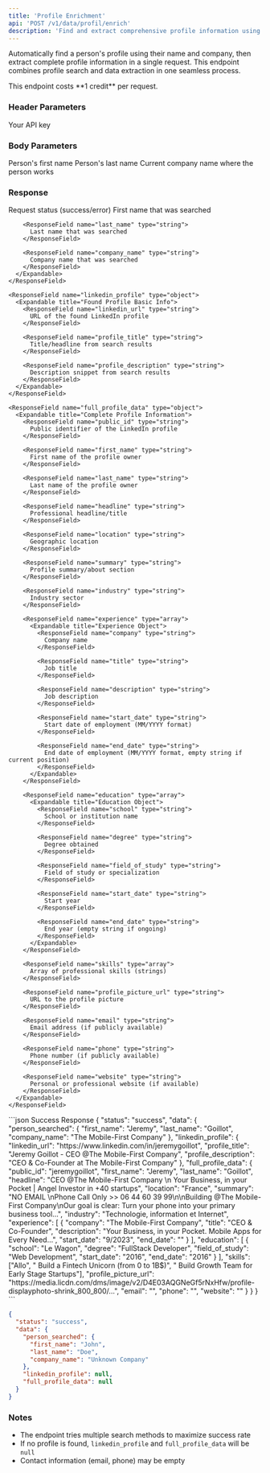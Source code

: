 ```yaml
---
title: 'Profile Enrichment'
api: 'POST /v1/data/profil/enrich'
description: 'Find and extract comprehensive profile information using name and company'
---
```


Automatically find a person's profile using their name and company, then extract complete profile information in a single request. This endpoint combines profile search and data extraction in one seamless process.

<Note>
  This endpoint costs **1 credit** per request.
</Note>

### Header Parameters

<ParamField header="x-api-key" type="string" required>
  Your API key
</ParamField>

### Body Parameters

<ParamField body="first_name" type="string" required>
  Person's first name
</ParamField>

<ParamField body="last_name" type="string" required>
  Person's last name
</ParamField>

<ParamField body="company_name" type="string" required>
  Current company name where the person works
</ParamField>

### Response

<ResponseField name="status" type="string">
  Request status (success/error)
</ResponseField>

<ResponseField name="data" type="object">
  <Expandable title="Properties">
    <ResponseField name="person_searched" type="object">
      <Expandable title="Search Criteria">
        <ResponseField name="first_name" type="string">
          First name that was searched
        </ResponseField>
        
        <ResponseField name="last_name" type="string">
          Last name that was searched
        </ResponseField>
        
        <ResponseField name="company_name" type="string">
          Company name that was searched
        </ResponseField>
      </Expandable>
    </ResponseField>
    
    <ResponseField name="linkedin_profile" type="object">
      <Expandable title="Found Profile Basic Info">
        <ResponseField name="linkedin_url" type="string">
          URL of the found LinkedIn profile
        </ResponseField>
        
        <ResponseField name="profile_title" type="string">
          Title/headline from search results
        </ResponseField>
        
        <ResponseField name="profile_description" type="string">
          Description snippet from search results
        </ResponseField>
      </Expandable>
    </ResponseField>
    
    <ResponseField name="full_profile_data" type="object">
      <Expandable title="Complete Profile Information">
        <ResponseField name="public_id" type="string">
          Public identifier of the LinkedIn profile
        </ResponseField>
        
        <ResponseField name="first_name" type="string">
          First name of the profile owner
        </ResponseField>
        
        <ResponseField name="last_name" type="string">
          Last name of the profile owner
        </ResponseField>
        
        <ResponseField name="headline" type="string">
          Professional headline/title
        </ResponseField>
        
        <ResponseField name="location" type="string">
          Geographic location
        </ResponseField>
        
        <ResponseField name="summary" type="string">
          Profile summary/about section
        </ResponseField>
        
        <ResponseField name="industry" type="string">
          Industry sector
        </ResponseField>
        
        <ResponseField name="experience" type="array">
          <Expandable title="Experience Object">
            <ResponseField name="company" type="string">
              Company name
            </ResponseField>
            
            <ResponseField name="title" type="string">
              Job title
            </ResponseField>
            
            <ResponseField name="description" type="string">
              Job description
            </ResponseField>
            
            <ResponseField name="start_date" type="string">
              Start date of employment (MM/YYYY format)
            </ResponseField>
            
            <ResponseField name="end_date" type="string">
              End date of employment (MM/YYYY format, empty string if current position)
            </ResponseField>
          </Expandable>
        </ResponseField>
        
        <ResponseField name="education" type="array">
          <Expandable title="Education Object">
            <ResponseField name="school" type="string">
              School or institution name
            </ResponseField>
            
            <ResponseField name="degree" type="string">
              Degree obtained
            </ResponseField>
            
            <ResponseField name="field_of_study" type="string">
              Field of study or specialization
            </ResponseField>
            
            <ResponseField name="start_date" type="string">
              Start year
            </ResponseField>
            
            <ResponseField name="end_date" type="string">
              End year (empty string if ongoing)
            </ResponseField>
          </Expandable>
        </ResponseField>
        
        <ResponseField name="skills" type="array">
          Array of professional skills (strings)
        </ResponseField>
        
        <ResponseField name="profile_picture_url" type="string">
          URL to the profile picture
        </ResponseField>
        
        <ResponseField name="email" type="string">
          Email address (if publicly available)
        </ResponseField>
        
        <ResponseField name="phone" type="string">
          Phone number (if publicly available)
        </ResponseField>
        
        <ResponseField name="website" type="string">
          Personal or professional website (if available)
        </ResponseField>
      </Expandable>
    </ResponseField>
  </Expandable>
</ResponseField>

<ResponseExample>
```json Success Response
{
  "status": "success",
  "data": {
    "person_searched": {
      "first_name": "Jeremy",
      "last_name": "Goillot",
      "company_name": "The Mobile-First Company"
    },
    "linkedin_profile": {
      "linkedin_url": "https://www.linkedin.com/in/jeremygoillot",
      "profile_title": "Jeremy Goillot - CEO @The Mobile-First Company",
      "profile_description": "CEO & Co-Founder at The Mobile-First Company"
    },
    "full_profile_data": {
      "public_id": "jeremygoillot",
      "first_name": "Jeremy",
      "last_name": "Goillot",
      "headline": "CEO @The Mobile-First Company \n Your Business, in your Pocket |  Angel Investor in +40 startups",
      "location": "France",
      "summary": "NO EMAIL \nPhone Call Only >> 06 44 60 39 99\n\nBuilding @The Mobile-First Company\nOur goal is clear: Turn your phone into your primary business tool...",
      "industry": "Technologie, information et Internet",
      "experience": [
        {
          "company": "The Mobile-First Company",
          "title": "CEO & Co-Founder",
          "description": "Your Business, in your Pocket. Mobile Apps for Every Need...",
          "start_date": "9/2023",
          "end_date": ""
        }
      ],
      "education": [
        {
          "school": "Le Wagon",
          "degree": "FullStack Developer",
          "field_of_study": "Web Development",
          "start_date": "2016",
          "end_date": "2016"
        }
      ],
      "skills": ["Allo", " Build a Fintech Unicorn (from 0 to 1B$)", " Build Growth Team for Early Stage Startups"],
      "profile_picture_url": "https://media.licdn.com/dms/image/v2/D4E03AQGNeGf5rNxHfw/profile-displayphoto-shrink_800_800/...",
      "email": "",
      "phone": "",
      "website": ""
    }
  }
}
```

```json Profile Not Found
{
  "status": "success",
  "data": {
    "person_searched": {
      "first_name": "John",
      "last_name": "Doe",
      "company_name": "Unknown Company"
    },
    "linkedin_profile": null,
    "full_profile_data": null
  }
}
```
</ResponseExample>

### Notes
- The endpoint tries multiple search methods to maximize success rate
- If no profile is found, `linkedin_profile` and `full_profile_data` will be `null`
- Contact information (email, phone) may be empty
